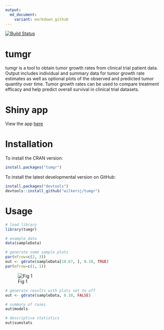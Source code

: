 ```yaml
---
output:
  md_document:
    variant: markdown_github
---
```


<!-- README.md is generated from README.Rmd. Please edit that file -->

[![Build Status](https://travis-ci.org/wilkersj/tumgr.svg?branch=master)](https://travis-ci.org/wilkersj/tumgr)


# tumgr
 tumgr is a tool to obtain tumor growth rates from clinical trial patient data. Output includes individual and summary data for tumor growth rate estimates as well as optional plots of the observed and predicted tumor quantity over time.  Tumor growth rates can be used to compare treatment efficacy and help predict overall survival in clinical trial datasets.

# Shiny app
View the app [here](https://wilkersj.shinyapps.io/tumgrShiny) 


# Installation
To install the CRAN version:

```r
install.packages("tumgr")  
```


To install the latest developmental version on GitHub:
```r
install.packages("devtools")
devtools::install_github("wilkersj/tumgr")
```

# Usage
```r

# load library
library(tumgr)

# example data  
data(sampleData)
```

```r
# generate some sample plots
par(mfrow=c(2, 3))
out <- gdrate(sampleData[18:67, ], 0.10, TRUE)
par(mfrow=c(1, 1))
```
![Fig 1](https://github.com/wilkersj/tumgr/blob/master/unnamed-chunk-3-1.png)

```r
# generate results with plots set to off
out <- gdrate(sampleData, 0.10, FALSE)

# summary of cases
out$models

# descriptive statistics
out$sumstats
```



